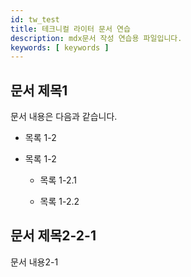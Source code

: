 ```yaml
---
id: tw_test
title: 테크니컬 라이터 문서 연습
description: mdx문서 작성 연습용 파일입니다.
keywords: [ keywords ]
---
```


## 문서 제목1

문서 내용은 다음과 같습니다.

- 목록 1-2

    <ImgLang img="apm-dashboard.png" desc="이미지" />

- 목록 1-2

    - 목록 1-2.1

    - 목록 1-2.2


## 문서 제목2-2-1

문서 내용2-1